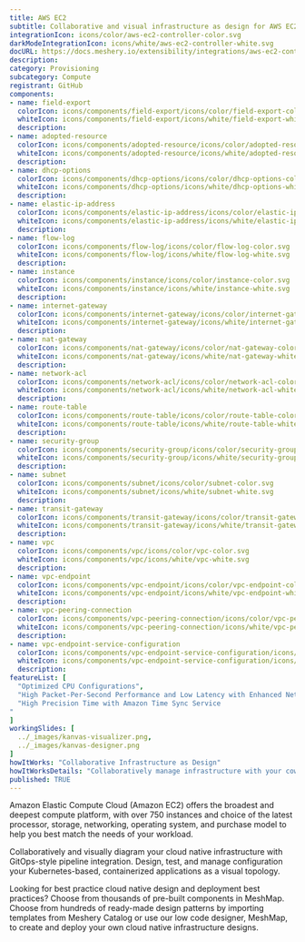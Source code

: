 ```yaml
---
title: AWS EC2
subtitle: Collaborative and visual infrastructure as design for AWS EC2
integrationIcon: icons/color/aws-ec2-controller-color.svg
darkModeIntegrationIcon: icons/white/aws-ec2-controller-white.svg
docURL: https://docs.meshery.io/extensibility/integrations/aws-ec2-controller
description: 
category: Provisioning
subcategory: Compute
registrant: GitHub
components: 
- name: field-export
  colorIcon: icons/components/field-export/icons/color/field-export-color.svg
  whiteIcon: icons/components/field-export/icons/white/field-export-white.svg
  description: 
- name: adopted-resource
  colorIcon: icons/components/adopted-resource/icons/color/adopted-resource-color.svg
  whiteIcon: icons/components/adopted-resource/icons/white/adopted-resource-white.svg
  description: 
- name: dhcp-options
  colorIcon: icons/components/dhcp-options/icons/color/dhcp-options-color.svg
  whiteIcon: icons/components/dhcp-options/icons/white/dhcp-options-white.svg
  description: 
- name: elastic-ip-address
  colorIcon: icons/components/elastic-ip-address/icons/color/elastic-ip-address-color.svg
  whiteIcon: icons/components/elastic-ip-address/icons/white/elastic-ip-address-white.svg
  description: 
- name: flow-log
  colorIcon: icons/components/flow-log/icons/color/flow-log-color.svg
  whiteIcon: icons/components/flow-log/icons/white/flow-log-white.svg
  description: 
- name: instance
  colorIcon: icons/components/instance/icons/color/instance-color.svg
  whiteIcon: icons/components/instance/icons/white/instance-white.svg
  description: 
- name: internet-gateway
  colorIcon: icons/components/internet-gateway/icons/color/internet-gateway-color.svg
  whiteIcon: icons/components/internet-gateway/icons/white/internet-gateway-white.svg
  description: 
- name: nat-gateway
  colorIcon: icons/components/nat-gateway/icons/color/nat-gateway-color.svg
  whiteIcon: icons/components/nat-gateway/icons/white/nat-gateway-white.svg
  description: 
- name: network-acl
  colorIcon: icons/components/network-acl/icons/color/network-acl-color.svg
  whiteIcon: icons/components/network-acl/icons/white/network-acl-white.svg
  description: 
- name: route-table
  colorIcon: icons/components/route-table/icons/color/route-table-color.svg
  whiteIcon: icons/components/route-table/icons/white/route-table-white.svg
  description: 
- name: security-group
  colorIcon: icons/components/security-group/icons/color/security-group-color.svg
  whiteIcon: icons/components/security-group/icons/white/security-group-white.svg
  description: 
- name: subnet
  colorIcon: icons/components/subnet/icons/color/subnet-color.svg
  whiteIcon: icons/components/subnet/icons/white/subnet-white.svg
  description: 
- name: transit-gateway
  colorIcon: icons/components/transit-gateway/icons/color/transit-gateway-color.svg
  whiteIcon: icons/components/transit-gateway/icons/white/transit-gateway-white.svg
  description: 
- name: vpc
  colorIcon: icons/components/vpc/icons/color/vpc-color.svg
  whiteIcon: icons/components/vpc/icons/white/vpc-white.svg
  description: 
- name: vpc-endpoint
  colorIcon: icons/components/vpc-endpoint/icons/color/vpc-endpoint-color.svg
  whiteIcon: icons/components/vpc-endpoint/icons/white/vpc-endpoint-white.svg
  description: 
- name: vpc-peering-connection
  colorIcon: icons/components/vpc-peering-connection/icons/color/vpc-peering-connection-color.svg
  whiteIcon: icons/components/vpc-peering-connection/icons/white/vpc-peering-connection-white.svg
  description: 
- name: vpc-endpoint-service-configuration
  colorIcon: icons/components/vpc-endpoint-service-configuration/icons/color/vpc-endpoint-service-configuration-color.svg
  whiteIcon: icons/components/vpc-endpoint-service-configuration/icons/white/vpc-endpoint-service-configuration-white.svg
  description: 
featureList: [
  "Optimized CPU Configurations",
  "High Packet-Per-Second Performance and Low Latency with Enhanced Networking",
  "High Precision Time with Amazon Time Sync Service
"
]
workingSlides: [
  ../_images/kanvas-visualizer.png,
  ../_images/kanvas-designer.png
]
howItWorks: "Collaborative Infrastructure as Design"
howItWorksDetails: "Collaboratively manage infrastructure with your coworkers synchronously sharing the same designs."
published: TRUE
---
```

<p>
Amazon Elastic Compute Cloud (Amazon EC2) offers the broadest and deepest compute platform, with over 750 instances and choice of the latest processor, storage, networking, operating system, and purchase model to help you best match the needs of your workload. 
</p>
<p>
    Collaboratively and visually diagram your cloud native infrastructure with GitOps-style pipeline integration. Design, test, and manage configuration your Kubernetes-based, containerized applications as a visual topology.
</p>
<p>
    Looking for best practice cloud native design and deployment best practices? Choose from thousands of pre-built components in MeshMap. Choose from hundreds of ready-made design patterns by importing templates from Meshery Catalog or use our low code designer, MeshMap, to create and deploy your own cloud native infrastructure designs.
</p>

